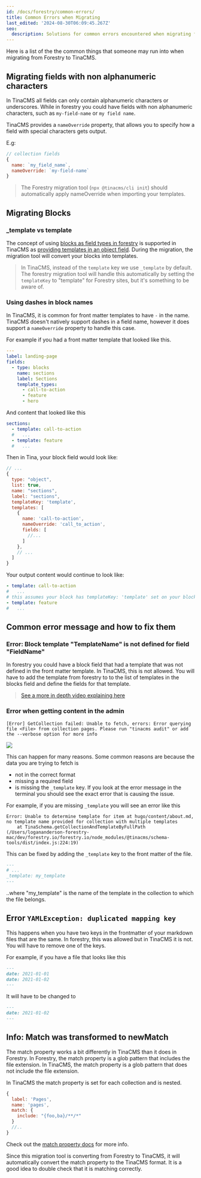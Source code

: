 ```yaml
---
id: /docs/forestry/common-errors/
title: Common Errors when Migrating
last_edited: '2024-08-30T06:09:45.267Z'
seo:
  description: Solutions for common errors encountered when migrating from Forestry.io to TinaCMS, including field naming conventions and match property differences
---
```


Here is a list of the the common things that someone may run into when migrating from Forestry to TinaCMS.

## Migrating fields with non alphanumeric characters

In TinaCMS all fields can only contain alphanumeric characters or underscores. While in forestry you could have fields with non alphanumeric characters, such as `my-field-name` or `my field name`.

TinaCMS provides a `nameOverride` property, that allows you to specify how a field with special characters gets output.

E.g:

```js
// collection fields
{
  name: `my_field_name`,
  nameOverride: `my-field-name`
}
```

> The Forestry migration tool (`npx @tinacms/cli init`) should automatically apply nameOverride when importing your templates.

## Migrating Blocks

### \_template vs template

The concept of using [blocks as field types in forestry](https://forestry.io/docs/settings/fields/blocks/) is supported in TinaCMS as [providing templates in an object field](/docs/editing/blocks/). During the migration, the migration tool will convert your blocks into templates.

> In TinaCMS, instead of the `template` key we use `_template` by default. The forestry migration tool will handle this automatically by setting the `templateKey` to "template" for Forestry sites, but it's something to be aware of.

### Using dashes in block names

In TinaCMS, it is common for front matter templates to have `-` in the name. TinaCMS doesn't natively support dashes in a field name, however it does support a `nameOverride` property to handle this case.

For example if you had a front matter template that looked like this.

```yaml
---
label: landing-page
fields:
  - type: blocks
    name: sections
    label: Sections
    template_types:
      - call-to-action
      - feature
      - hero
```

And content that looked like this

```yaml
sections:
  - template: call-to-action
  #   ...
  - template: feature
  #   ...
```

Then in Tina, your block field would look like:

```js
// ...
{
  type: "object",
  list: true,
  name: "sections",
  label: "sections",
  templateKey: 'template',
  templates: [
    {
      name: 'call-to-action',
      nameOverride: 'call_to_action',
      fields: [
        //...
      ]
    },
    // ...
  ]
}
```

Your output content would continue to look like:

```yaml
- template: call-to-action
#   ...
# this assumes your block has templateKey: 'template' set on your blocks field.
- template: feature
#   ...
```

## Common error message and how to fix them

### Error: Block template "TemplateName" is not defined for field "FieldName"

In forestry you could have a block field that had a template that was not defined in the front matter template. In TinaCMS, this is not allowed. You will have to add the template from forestry to to the list of templates in the blocks field and define the fields for that template.

> [See a more in depth video explaining here](https://www.loom.com/share/6dee678048314f7d9afaa6fd8fa59154)

### Error when getting content in the admin

```
[Error] GetCollection failed: Unable to fetch, errors: Error querying file <File> from collection pages. Please run "tinacms audit" or add the --verbose option for more info
```

![](/img/docs/forestry-migration/Screen-Shot-Error-Messager.png)

This can happen for many reasons. Some common reasons are because the data you are trying to fetch is

* not in the correct format
* missing a required field
* is missing the `_template` key.
  If you look at the error message in the terminal you should see the exact error that is causing the issue.

For example, if you are missing `_template` you will see an error like this

```
Error: Unable to determine template for item at hugo/content/about.md, no template name provided for collection with multiple templates
    at TinaSchema.getCollectionAndTemplateByFullPath (/Users/logananderson-forestry-mac/dev/forestry.io/forestry.io/node_modules/@tinacms/schema-tools/dist/index.js:224:19)
```

This can be fixed by adding the `_template` key to the front matter of the file.

```md
---
# ...
_template: my_template
---
```

..where "my\_template" is the name of the template in the collection to which the file belongs.

## Error `YAMLException: duplicated mapping key`

This happens when you have two keys in the frontmatter of your markdown files that are the same. In forestry, this was allowed but in TinaCMS it is not. You will have to remove one of the keys.

For example, if you have a file that looks like this

```md
---
date: 2021-01-01
date: 2021-01-02
---
```

It will have to be changed to

```md
---
date: 2021-01-02
---
```

## Info: Match was transformed to newMatch

The match property works a bit differently in TinaCMS than it does in Forestry. In Forestry, the match property is a glob pattern that includes the file extension. In TinaCMS, the match property is a glob pattern that does not include the file extension.

In TinaCMS the match property is set for each collection and is nested.

```js
{
  label: 'Pages',
  name: 'pages',
  match: {
    include: "{foo,ba}/**/*"
  }
  //..
}
```

Check out the [match property docs](/docs/reference/collections/#matchinclude) for more info.

Since this migration tool is converting from Forestry to TinaCMS, it will automatically convert the match property to the TinaCMS format. It is a good idea to double check that it is matching correctly.
